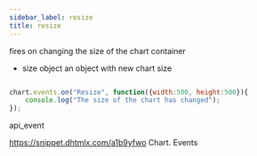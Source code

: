 ```yaml
---
sidebar_label: resize
title: resize
---
```



          


<Short>

fires on changing the size of the chart container


</Short>



- size		object	 an object with new chart size


~~~js

chart.events.on("Resize", function({width:500, height:500}){
    console.log("The size of the chart has changed");
});


~~~
 api_event

<Descr>




</Descr>


 
https://snippet.dhtmlx.com/a1b9yfwo	Chart. Events
